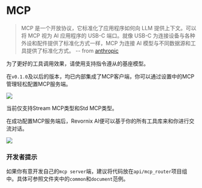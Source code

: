 
# MCP

> MCP 是一个开放协议，它标准化了应用程序如何向 LLM 提供上下文。可以将 MCP 视为 AI 应用程序的 USB-C 端口。就像 USB-C 为连接设备与各种外设和配件提供了标准化方式一样，MCP 为连接 AI 模型与不同数据源和工具提供了标准化方式。 
> -- from [anthropic](https://docs.anthropic.com/zh-CN/docs/agents-and-tools/mcp)

<Callout type="warning">
为了更好的工具调用效果，请使用支持指令遵从的基座模型。
</Callout>

在`v0.1.0`及以后的版本，均已内部集成了MCP客户端，你可以通过设置中的MCP管理轻松配置MCP服务端。

![](https://qingyon-revornix-public.oss-cn-beijing.aliyuncs.com/images/202507031628422.png)

当前仅支持Stream MCP类型和Std MCP类型。

在成功配置MCP服务端后，Revornix AI便可以基于你的所有工具库来和你进行交流对话。

![](https://qingyon-revornix-public.oss-cn-beijing.aliyuncs.com/images/202506022228804.png)

### 开发者提示

如果你有意开发自己的`mcp server`端，建议将代码放在`api/mcp_router`项目组中。具体可参照文件夹中的`common`和`document`范例。